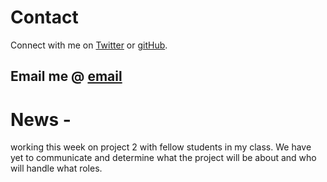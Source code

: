# Contact

Connect with me on [Twitter](http://twitter.com/starbjornx) or [gitHub](http://github.com/starbjornx).

## Email me @ [email](mailto:khenriksenbootcamp@gmail.com)

# News -

working this week on project 2 with fellow students in my class. We have yet to communicate and determine what the project will be about and who will handle what roles.
